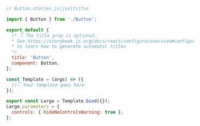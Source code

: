 ```js
// Button.stories.js|jsx|ts|tsx

import { Button } from './Button';

export default {
  /* 👇 The title prop is optional.
  * See https://storybook.js.org/docs/react/configure/overview#configure-story-loading
  * to learn how to generate automatic titles
  */
  title: 'Button',
  component: Button,
};

const Template = (args) => ({
  //👇 Your template goes here
});

export const Large = Template.bind({});
Large.parameters = {
  controls: { hideNoControlsWarning: true },
};
```